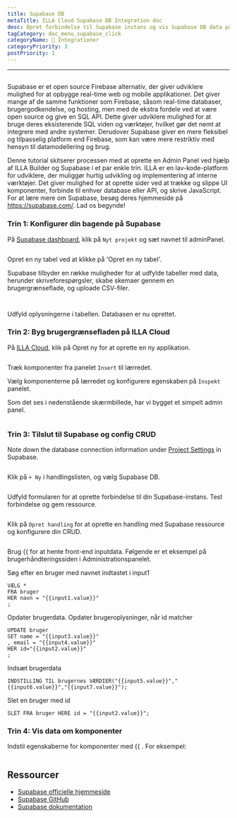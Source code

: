 ```yaml
---
title: Supabase DB
metaTitle: ILLA Cloud Supabase DB Integration doc
desc: Opret forbindelse til Supabase instans og vis Supabase DB data på komponenter
tagCategory: doc_menu_supabase_click
categoryName: 🔨 Integrationer
categoryPriority: 3
postPriority: 1
---
```


* * *

## <h2 hidden>Supabase DB</h2>

Supabase er et open source Firebase alternativ, der giver udviklere mulighed for at opbygge real-time web og mobile applikationer. Det giver mange af de samme funktioner som Firebase, såsom real-time databaser, brugergodkendelse, og hosting, men med de ekstra fordele ved at være open source og give en SQL API. Dette giver udviklere mulighed for at bruge deres eksisterende SQL viden og værktøjer, hvilket gør det nemt at integrere med andre systemer. Derudover Supabase giver en mere fleksibel og tilpasselig platform end Firebase, som kan være mere restriktiv med hensyn til datamodellering og brug.

Denne tutorial skitserer processen med at oprette en Admin Panel ved hjælp af ILLA Builder og Supabase i et par enkle trin. ILLA er en lav-kode-platform for udviklere, der muliggør hurtig udvikling og implementering af interne værktøjer. Det giver mulighed for at oprette sider ved at trække og slippe UI komponenter, forbinde til enhver database eller API, og skrive JavaScript. For at lære mere om Supabase, besøg deres hjemmeside på <https://supabase.com/>. Lad os begynde!

### Trin 1: Konfigurer din bagende på Supabase

På [Supabase dashboard](https://app.supabase.com/projects), klik på `Nyt projekt` og sæt navnet til adminPanel.

<img
  src='https://cdn.illacloud.com/official-website/img/docs/assemble/supabase1.png'
  alt=""
/>

Opret en ny tabel ved at klikke på 'Opret en ny tabel'.

Supabase tilbyder en række muligheder for at udfylde tabeller med data, herunder skriveforespørgsler, skabe skemaer gennem en brugergrænseflade, og uploade CSV-filer.

<img
  src='https://cdn.illacloud.com/official-website/img/docs/assemble/supabase2.png'
  alt=""
/>

<img
  src='https://cdn.illacloud.com/official-website/img/docs/assemble/supabase3.png'
  alt=""
/>

Udfyld oplysningerne i tabellen. Databasen er nu oprettet.

### Trin 2: Byg brugergrænsefladen på ILLA Cloud

På [ILLA Cloud](https://cloud.illacloud.com), klik på Opret ny for at oprette en ny applikation.

<img
  src='https://cdn.illacloud.com/official-website/img/docs/assemble/supabase4.png'
  alt=""
/>

Træk komponenter fra panelet `Insert` til lærredet.

Vælg komponenterne på lærredet og konfigurere egenskaben på `Inspekt` panelet.

Som det ses i nedenstående skærmbillede, har vi bygget et simpelt admin panel.

<img
  src='https://cdn.illacloud.com/official-website/img/docs/assemble/supabase5.png'
  alt=""
/>

### Trin 3: Tilslut til Supabase og config CRUD

Note down the database connection information under [Project Settings](https://app.supabase.com/project/hdcfnsxpwwgboqomdrhp/settings/database) in Supabase.

<img
  src='https://cdn.illacloud.com/official-website/img/docs/assemble/supabase6.png'
  alt=""
/>

Klik på `+ Ny` i handlingslisten, og vælg Supabase DB.

<img
  src='https://cdn.illacloud.com/official-website/img/docs/assemble/supabase7.png'
  alt=""
/>

Udfyld formularen for at oprette forbindelse til din Supabase-instans. Test forbindelse og gem ressource.

<img
  src='https://cdn.illacloud.com/official-website/img/docs/assemble/supabase8.png'
  alt=""
/>

Klik på `Opret handling` for at oprette en handling med Supabase ressource og konfigurere din CRUD.

<img
  src='https://cdn.illacloud.com/official-website/img/docs/assemble/supabase9.png'
  alt=""
/>

Brug {{ for at hente front-end inputdata. Følgende er et eksempel på brugerhåndteringssiden i Administrationspanelet.

Søg efter en bruger med navnet indtastet i input1

```
VÆLG *
FRA bruger
HER navn = "{{input1.value}}"
;
```

Opdater brugerdata. Opdater brugeroplysninger, når id matcher

```
UPDATE bruger
SET name = "{{input3.value}}"
, email = "{{input4.value}}"
HER id="{{input2.value}}"
;
```

Indsæt brugerdata

```
INDSTILLING TIL brugernes VÆRDIER("{{input5.value}}","{{input6.value}}","{{input7.value}}");
```

Slet en bruger med id

```
SLET FRA bruger HERE id = "{{input2.value}}";
```

### Trin 4: Vis data om komponenter

Indstil egenskaberne for komponenter med {{ . For eksempel:

<img
  src='https://cdn.illacloud.com/official-website/img/docs/assemble/supabase10.png'
  alt=""
/>

## Ressourcer

-   [Supabase officielle hjemmeside](https://supabase.com/)
-   [Supabase GitHub](https://github.com/supabase/supabase)
-   [Supabase dokumentation](https://supabase.com/docs)
